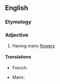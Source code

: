 {{also|polyanthus}}
==English==

===Etymology===
{{af|en|poly-|antho-|-ous}}

===Adjective===
{{en-adj}}

# {{lb|en|rare|botany}} Having many [[flower]]s

====Translations====
{{trans-top|having many flowers}}
* French: {{t+|fr|polyanthe}}
{{trans-mid}}
* Manx: {{t|gv|yl-vlaagh}}
{{trans-bottom}}